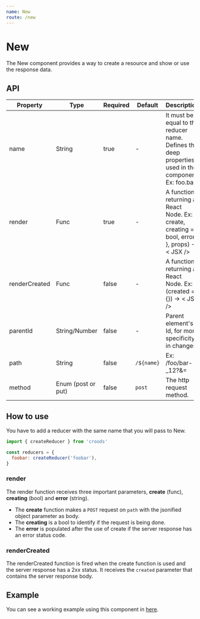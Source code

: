 ```yaml
---
name: New
route: /new
---
```



# New

The New component provides a way to create a resource and show or use the response data.

## API

| Property      | Type               | Required | Default    | Description                                                                                          |
| ------------- | ------------------ | -------- | ---------- | ---------------------------------------------------------------------------------------------------- |
| name          | String             | true     | -          | It must be equal to the reducer name. Defines the deep properties used in the component. Ex: foo.bar |
| render        | Func               | true     | -          | A function returning a React Node. Ex: ({ create, creating = bool, error }, props) -> < JSX />       |
| renderCreated | Func               | false    | -          | A function returning a React Node. Ex: (created = {}) -> < JSX />                                    |
| parentId      | String/Number      | false    | -          | Parent element's Id, for more specificity in changes.                                                |
| path          | String             | false    | `/${name}` | Ex: /foo/bar-\_12?&=                                                                                 |
| method        | Enum (post or put) | false    | `post`     | The http request method.                                                                             |

## How to use

You have to add a reducer with the same name that you will pass to New.

```javascript
import { createReducer } from 'croods'

const reducers = {
  foobar: createReducer('foobar'),
}
```

### render

The render function receives three important parameters, **create** (func), **creating** (bool) and **error** (string).

- The **create** function makes a `POST` request on `path` with the jsonified object parameter as body.
- The **creating** is a bool to identify if the request is being done.
- The **error** is populated after the use of create if the server response has an error status code.

### renderCreated

The renderCreated function is fired when the create function is used and the server response has a 2xx status.
It receives the `created` parameter that contains the server response body.

## Example

You can see a working example using this component in [here](https://github.com/SeasonedSoftware/croods/blob/master/example/src/colors/New.js).
